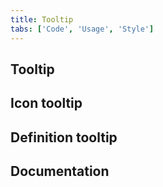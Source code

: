 ```yaml
---
title: Tooltip
tabs: ['Code', 'Usage', 'Style']
---
```


## Tooltip

<ComponentCode
  name="Tooltip"
  component="tooltip"
  variation="tooltip"
  hasReactVersion="tooltip--default-bottom"
  hasVueVersion="tooltip--default-interactive-tootlip"
  hasAngularVersion="?path=/story/tooltip--basic"
  codepen="OGNWpy"></ComponentCode>

## Icon tooltip

<ComponentCode
  name="Icon tooltip"
  component="tooltip"
  variation="tooltip--icon"
  hasReactVersion="tooltipicon--default"
  hasVueVersion="tooltip--default-tootlip"
  codepen="LvNxWq"></ComponentCode>

## Definition tooltip

<ComponentCode
  name="Definition tooltip"
  component="tooltip"
  variation="tooltip--definition"
  hasReactVersion="tooltipdefinition--default"
  hasVueVersion="tooltip--default-definition-tootlip"
  codepen="pByRPr"></ComponentCode>

## Documentation

<ComponentDocs component="tooltip" />
